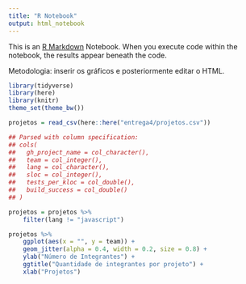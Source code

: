 ```yaml
---
title: "R Notebook"
output: html_notebook
---
```


This is an [R Markdown](http://rmarkdown.rstudio.com) Notebook. When you execute code within the notebook, the results appear beneath the code. 

Metodologia: inserir os gráficos e posteriormente editar o HTML.

```r
library(tidyverse)
library(here)
library(knitr)
theme_set(theme_bw())
```

```r
projetos = read_csv(here::here("entrega4/projetos.csv"))

## Parsed with column specification:
## cols(
##   gh_project_name = col_character(),
##   team = col_integer(),
##   lang = col_character(),
##   sloc = col_integer(),
##   tests_per_kloc = col_double(),
##   build_success = col_double()
## )
```


```r
projetos = projetos %>% 
    filter(lang != "javascript")
```

```r
projetos %>% 
    ggplot(aes(x = "", y = team)) + 
    geom_jitter(alpha = 0.4, width = 0.2, size = 0.8) +
    ylab("Número de Integrantes") + 
    ggtitle("Quantidade de integrantes por projeto") + 
    xlab("Projetos") 
```